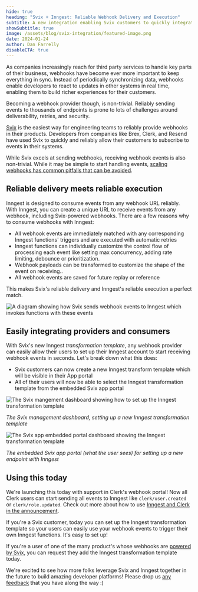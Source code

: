 ```yaml
---
hide: true
heading: "Svix + Inngest: Reliable Webhook Delivery and Execution"
subtitle: A new integration enabling Svix customers to quickly integrate with Inngest
showSubtitle: true
image: /assets/blog/svix-integration/featured-image.png
date: 2024-01-24
author: Dan Farrelly
disableCTA: true
---
```


As companies increasingly reach for third party services to handle key parts of their business, webhooks have become ever more important to keep everything in sync. Instead of periodically synchronizing data, webhooks enable developers to react to updates in other systems in real time, enabling them to build richer experiences for their customers.

Becoming a webhook provider though, is non-trivial. Reliably sending events to thousands of endpoints is prone to lots of challenges around deliverability, retries, and security.

[Svix](https://www.svix.com/) is the easiest way for engineering teams to reliably provide webhooks in their products. Developers from companies like Brex, Clerk, and Resend have used Svix to quickly and reliably allow their customers to subscribe to events in their systems.

While Svix excels at sending webhooks, receiving webhook events is also non-trivial. While it may be simple to start handling events, [scaling webhooks has common pitfalls that can be avoided](/blog/building-webhooks-that-scale).

## Reliable delivery meets reliable execution

Inngest is designed to consume events from any webhook URL reliably. With Inngest, you can create a unique URL to receive events from any webhook, including Svix-powered webhooks. There are a few reasons why to consume webhooks with Inngest:

* All webhook events are immediately matched with any corresponding Inngest functions' triggers and are executed with automatic retries
* Inngest functions can individually customize the control flow of processing each event like setting max concurrency, adding rate limiting, debounce or prioritization.
* Webhook payloads can be transformed to customize the shape of the event on receiving..
* All webhook events are saved for future replay or reference

This makes Svix's reliable delivery and Inngest's reliable execution a perfect match.

![A diagram showing how Svix sends webhook events to Inngest which invokes functions with these events](/assets/blog/svix-integration/svix-inngest-functions.png)


## Easily integrating providers and consumers

With Svix's new Inngest _transformation template_, any webhook provider can easily allow their users to set up their Inngest account to start receiving webhook events in seconds. Let's break down what this does:

* Svix customers can now create a new Inngest transform template which will be visible in their App portal
* All of their users will now be able to select the Inngest transformation template from the embedded Svix app portal


![The Svix mangement dashboard showing how to set up the Inngest transformation template](/assets/blog/svix-integration/svix-dashboard.png)


_The Svix management dashboard, setting up a new Inngest transformation template_


![The Svix app embedded portal dashboard showing the Inngest transformation template](/assets/blog/svix-integration/svix-portal.png)


_The embedded Svix app portal (what the user sees) for setting up a new endpoint with Inngest_


## Using this today

We're launching this today with support in Clerk's webhook portal! Now all Clerk users can start sending all events to Inngest like `clerk/user.created` or `clerk/role.updated`. Check out more about how to use [Inngest and Clerk in the announcement](/blog/building-auth-workflows-with-clerk-integration).

If you're a Svix customer, today you can set up the Inngest transformation template so your users can easily use your webhook events to trigger their own Inngest functions. It's easy to set up!

If you're a user of one of the many product's whose webhooks are [powered by Svix](https://www.svix.com/), you can request they add the Inngest transformation template today.

We're excited to see how more folks leverage Svix and Inngest together in the future to build amazing developer platforms! Please drop us [any feedback](https://roadmap.inngest.com/) that you have along the way :)
